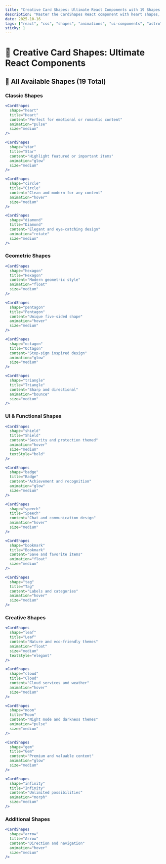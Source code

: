 ```yaml
---
title: "Creative Card Shapes: Ultimate React Components with 19 Shapes with Animations"
description: "Master the CardShapes React component with heart shapes, speech bubbles, stars, badges, and stunning animations for your Astro blog"
date: 2025-10-16
tags: ["react", "css", "shapes", "animations", "ui-components", "astro", "svg", "cultural-content"]
sticky: 1
---
```



# 🎨 Creative Card Shapes: Ultimate React Components

## 🔷 All Available Shapes (19 Total)

### Classic Shapes

```jsx
<CardShapes 
  shape="heart" 
  title="Heart" 
  content="Perfect for emotional or romantic content"
  animation="pulse"
  size="medium"
/>
```

<CardShapes 
  shape="heart" 
  title="Heart" 
  content="Perfect for emotional or romantic content"
  animation="pulse"
  size="medium"
/>

```jsx
<CardShapes 
  shape="star" 
  title="Star" 
  content="Highlight featured or important items"
  animation="glow"
  size="medium"
/>
```

<CardShapes 
  shape="star" 
  title="Star" 
  content="Highlight featured or important items"
  animation="glow"
  size="medium"
/>

```jsx
<CardShapes 
  shape="circle" 
  title="Circle" 
  content="Clean and modern for any content"
  animation="hover"
  size="medium"
/>
```

<CardShapes 
  shape="circle" 
  title="Circle" 
  content="Clean and modern for any content"
  animation="hover"
  size="medium"
/>

```jsx
<CardShapes 
  shape="diamond" 
  title="Diamond" 
  content="Elegant and eye-catching design"
  animation="rotate"
  size="medium"
/>
```

<CardShapes 
  shape="diamond" 
  title="Diamond" 
  content="Elegant and eye-catching design"
  animation="rotate"
  size="medium"
/>

### Geometric Shapes

```jsx
<CardShapes 
  shape="hexagon" 
  title="Hexagon" 
  content="Modern geometric style"
  animation="float"
  size="medium"
/>
```

<CardShapes 
  shape="hexagon" 
  title="Hexagon" 
  content="Modern geometric style"
  animation="float"
  size="medium"
/>

```jsx
<CardShapes 
  shape="pentagon" 
  title="Pentagon" 
  content="Unique five-sided shape"
  animation="hover"
  size="medium"
/>
```

<CardShapes 
  shape="pentagon" 
  title="Pentagon" 
  content="Unique five-sided shape"
  animation="hover"
  size="medium"
/>

```jsx
<CardShapes 
  shape="octagon" 
  title="Octagon" 
  content="Stop-sign inspired design"
  animation="glow"
  size="medium"
/>
```

<CardShapes 
  shape="octagon" 
  title="Octagon" 
  content="Stop-sign inspired design"
  animation="glow"
  size="medium"
/>

```jsx
<CardShapes 
  shape="triangle" 
  title="Triangle" 
  content="Sharp and directional"
  animation="bounce"
  size="medium"
/>
```

<CardShapes 
  shape="triangle" 
  title="Triangle" 
  content="Sharp and directional"
  animation="bounce"
  size="medium"
/>

### UI & Functional Shapes

```jsx
<CardShapes 
  shape="shield" 
  title="Shield" 
  content="Security and protection themed"
  animation="hover"
  size="medium"
  textStyle="bold"
/>
```

<CardShapes 
  shape="shield" 
  title="Shield" 
  content="Security and protection themed"
  animation="hover"
  size="medium"
  textStyle="bold"
/>

```jsx
<CardShapes 
  shape="badge" 
  title="Badge" 
  content="Achievement and recognition"
  animation="glow"
  size="medium"
/>
```

<CardShapes 
  shape="badge" 
  title="Badge" 
  content="Achievement and recognition"
  animation="glow"
  size="medium"
/>

```jsx
<CardShapes 
  shape="speech" 
  title="Speech" 
  content="Chat and communication design"
  animation="hover"
  size="medium"
/>
```

<CardShapes 
  shape="speech" 
  title="Speech" 
  content="Chat and communication design"
  animation="hover"
  size="medium"
/>

```jsx
<CardShapes 
  shape="bookmark" 
  title="Bookmark" 
  content="Save and favorite items"
  animation="float"
  size="medium"
/>
```

<CardShapes 
  shape="bookmark" 
  title="Bookmark" 
  content="Save and favorite items"
  animation="float"
  size="medium"
/>

```jsx
<CardShapes 
  shape="tag" 
  title="Tag" 
  content="Labels and categories"
  animation="hover"
  size="medium"
/>
```

<CardShapes 
  shape="tag" 
  title="Tag" 
  content="Labels and categories"
  animation="hover"
  size="medium"
/>

### Creative Shapes

```jsx
<CardShapes 
  shape="leaf" 
  title="Leaf" 
  content="Nature and eco-friendly themes"
  animation="float"
  size="medium"
  textStyle="elegant"
/>
```

<CardShapes 
  shape="leaf" 
  title="Leaf" 
  content="Nature and eco-friendly themes"
  animation="float"
  size="medium"
  textStyle="elegant"
/>

```jsx
<CardShapes 
  shape="cloud" 
  title="Cloud" 
  content="Cloud services and weather"
  animation="hover"
  size="medium"
/>
```

<CardShapes 
  shape="cloud" 
  title="Cloud" 
  content="Cloud services and weather"
  animation="hover"
  size="medium"
/>

```jsx
<CardShapes 
  shape="moon" 
  title="Moon" 
  content="Night mode and darkness themes"
  animation="pulse"
  size="medium"
/>
```

<CardShapes 
  shape="moon" 
  title="Moon" 
  content="Night mode and darkness themes"
  animation="pulse"
  size="medium"
/>

```jsx
<CardShapes 
  shape="gem" 
  title="Gem" 
  content="Premium and valuable content"
  animation="glow"
  size="medium"
/>
```

<CardShapes 
  shape="gem" 
  title="Gem" 
  content="Premium and valuable content"
  animation="glow"
  size="medium"
/>

```jsx
<CardShapes 
  shape="infinity" 
  title="Infinity" 
  content="Unlimited possibilities"
  animation="morph"
  size="medium"
/>
```

<CardShapes 
  shape="infinity" 
  title="Infinity" 
  content="Unlimited possibilities"
  animation="morph"
  size="medium"
/>

### Additional Shapes

```jsx
<CardShapes 
  shape="arrow" 
  title="Arrow" 
  content="Direction and navigation"
  animation="hover"
  size="medium"
/>
```

<CardShapes 
  shape="arrow" 
  title="Arrow" 
  content="Direction and navigation"
  animation="hover"
  size="medium"
/>
